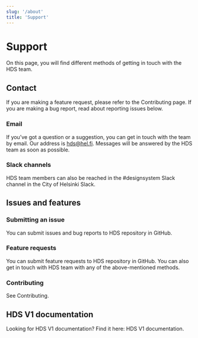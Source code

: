 ```yaml
---
slug: '/about'
title: 'Support'
---
```



# Support

<LeadParagraph>On this page, you will find different methods of getting in touch with the HDS team.</LeadParagraph>

## Contact

If you are making a feature request, please refer to the <InternalLink href="/getting-started/contributing/how-to-contribute">Contributing</InternalLink> page. If you are making a bug report, read about reporting issues below.

### Email
If you’ve got a question or a suggestion, you can get in touch with the team by email. Our address is [hds@hel.fi](mailto:hds@hel.fi). Messages will be answered by the HDS team as soon as possible.

### Slack channels
<p>HDS team members can also be reached in the <ExternalLink href="https://helsinkicity.slack.com/archives/CHCV3KTHA">#designsystem Slack channel</ExternalLink> in the City of Helsinki Slack.</p>

## Issues and features

### Submitting an issue
<p>You can submit issues and bug reports to <ExternalLink href="https://github.com/City-of-Helsinki/helsinki-design-system">HDS repository in GitHub</ExternalLink>.</p>

### Feature requests
<p>You can submit feature requests to <ExternalLink href="https://github.com/City-of-Helsinki/helsinki-design-system">HDS repository in GitHub</ExternalLink>. You can also get in touch with HDS team with any of the above-mentioned methods.</p>

### Contributing
See <InternalLink href="/getting-started/contributing/how-to-contribute">Contributing.</InternalLink>

## HDS V1 documentation

<p>Looking for HDS V1 documentation? Find it here: <ExternalLink href="https://hds.hel.fi/v1" openInNewTab>HDS V1 documentation</ExternalLink>.</p>

